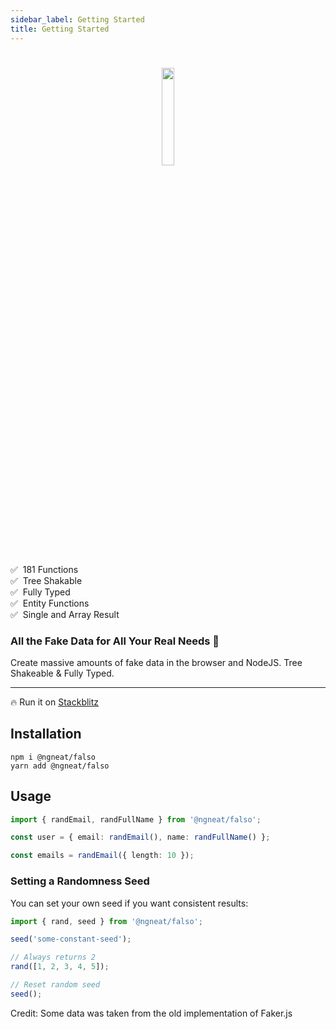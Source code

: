 ```yaml
---
sidebar_label: Getting Started
title: Getting Started
---
```


#

<p align="center">
 <img width="20%" height="20%"  src={require('../static/img/logo.png').default} />
</p>

✅ &nbsp;181 Functions  
✅ &nbsp;Tree Shakable  
✅ &nbsp;Fully Typed  
✅ &nbsp;Entity Functions  
✅ &nbsp;Single and Array Result

 ### All the Fake Data for All Your Real Needs 🙂

Create massive amounts of fake data in the browser and NodeJS. Tree Shakeable & Fully Typed.

<hr />

🔥 Run it on [Stackblitz](https://stackblitz.com/edit/typescript-pjao1u?file=index.ts)

## Installation

```
npm i @ngneat/falso
yarn add @ngneat/falso
```

## Usage

```ts
import { randEmail, randFullName } from '@ngneat/falso';

const user = { email: randEmail(), name: randFullName() };

const emails = randEmail({ length: 10 });
```

### Setting a Randomness Seed

You can set your own seed if you want consistent results:

```ts
import { rand, seed } from '@ngneat/falso';

seed('some-constant-seed');

// Always returns 2
rand([1, 2, 3, 4, 5]);

// Reset random seed
seed();
```

Credit: Some data was taken from the old implementation of Faker.js


